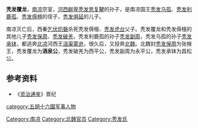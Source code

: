 '''秃发覆龙'''，[[南凉|南凉]]宗室，[[河西鲜卑|河西鲜卑]][[秃发思复鞬|秃发思复鞬]]的孙子，是南凉国王[[秃发乌孤|秃发乌孤]]、[[秃发利鹿孤|秃发利鹿孤]]、[[秃发傉檀|秃发傉檀]]的侄子，[[秃发俱延|秃发俱延]]的儿子。

南凉灭亡后，西秦[[乞伏炽磐|乞伏炽磐]]杀死秃发傉檀、[[秃发虎台|秃发虎台]]父子。秃发覆龙和秃发傉檀的其他儿子[[秃发保周|秃发保周]]、[[秃发破羌|秃发破羌]]，秃发利鹿孤的孙子[[秃发副周|秃发副周]]，秃发乌孤的孙子[[秃发承钵|秃发承钵]]，都逃奔[[北凉|北凉]]河西王[[沮渠蒙逊|沮渠蒙逊]]，很久后，又投奔[[北魏|北魏]]。北魏封[[秃发保周|秃发保周]]为张掖王，秃发覆龙为'''酒泉公'''，秃发破羌为西平公，秃发副周为永平公，秃发承钵为昌松公。

==参考资料==
*《[[资治通鉴|资治通鉴]]》晋纪
{{DEFAULTSORT:T}}
[[Category:南凉|Category:南凉]]
[[category:五胡十六國军事人物|category:五胡十六國军事人物]]
[[Category:北魏官员|Category:北魏官员]]
[[Category:秃发氏|Category:秃发氏]]
